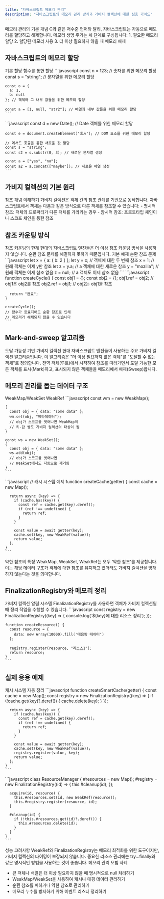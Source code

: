 ```yaml
---
title: "자바스크립트 메모리 관리"
description: "자바스크립트의 메모리 관리 방식과 가비지 컬렉션에 대한 심층 가이드"
---
```



<Card className="mb-6">
  <CardHeader>
    <CardTitle>메모리 관리의 기본 개념</CardTitle>
    <CardDescription>
      C와 같은 저수준 언어와 달리, 자바스크립트는 자동으로 메모리를 할당하고 해제합니다.
    </CardDescription>
  </CardHeader>
  <CardContent>
    메모리 생명 주기는 세 단계로 구성됩니다:
    1. 필요한 메모리 할당
    2. 할당된 메모리 사용
    3. 더 이상 필요하지 않을 때 메모리 해제
  </CardContent>
</Card>

## 자바스크립트의 메모리 할당

<Tabs defaultValue="basic" className="w-full">
  <TabsList>
    <TabsTrigger value="basic">기본 할당</TabsTrigger>
    <TabsTrigger value="function">함수를 통한 할당</TabsTrigger>
  </TabsList>
  <TabsContent value="basic">
    ```javascript
    const n = 123; // 숫자를 위한 메모리 할당
    const s = "string"; // 문자열을 위한 메모리 할당
    
    const o = {
      a: 1,
      b: null
    }; // 객체와 그 내부 값들을 위한 메모리 할당
    
    const a = [1, null, "str2"]; // 배열과 내부 값들을 위한 메모리 할당
    ```
  </TabsContent>
  <TabsContent value="function">
    ```javascript
    const d = new Date(); // Date 객체를 위한 메모리 할당
    
    const e = document.createElement('div'); // DOM 요소를 위한 메모리 할당
    
    // 메서드 호출을 통한 새로운 값 할당
    const s = "string";
    const s2 = s.substr(0, 3); // 새로운 문자열 생성
    
    const a = ["yes", "no"];
    const a2 = a.concat(["maybe"]); // 새로운 배열 생성
    ```
  </TabsContent>
</Tabs>

## 가비지 컬렉션의 기본 원리

<Card className="mb-6">
  <CardHeader>
    <CardTitle>참조 개념 이해하기</CardTitle>
    <CardDescription>
      가비지 컬렉션은 객체 간의 참조 관계를 기반으로 동작합니다.
    </CardDescription>
  </CardHeader>
  <CardContent>
    자바스크립트에서 객체는 다음과 같은 방식으로 다른 객체를 참조할 수 있습니다:
    - 명시적 참조: 객체의 프로퍼티가 다른 객체를 가리키는 경우
    - 암시적 참조: 프로토타입 체인이나 스코프 체인을 통한 참조
  </CardContent>
</Card>

## 참조 카운팅 방식

<Alert>
  <AlertTitle>참조 카운팅의 한계</AlertTitle>
  <AlertDescription>
    현대의 자바스크립트 엔진들은 더 이상 참조 카운팅 방식을 사용하지 않습니다. 
    순환 참조 문제를 해결하지 못하기 때문입니다.
  </AlertDescription>
</Alert>

<Tabs defaultValue="basic" className="w-full">
  <TabsList>
    <TabsTrigger value="basic">기본 예제</TabsTrigger>
    <TabsTrigger value="circular">순환 참조 문제</TabsTrigger>
  </TabsList>
  <TabsContent value="basic">
    ```javascript
    let x = {
      a: {
        b: 2
      }
    };
    let y = x; // 객체에 대한 두 번째 참조
    x = 1;     // 원래 객체는 이제 y만 참조
    let z = y.a; // a 객체에 대한 새로운 참조
    y = "mozilla"; // 원래 객체는 이제 참조 없음
    z = null;     // a 객체도 이제 참조 없음
    ```
  </TabsContent>
  <TabsContent value="circular">
    ```javascript
    function createCycle() {
      const obj1 = {};
      const obj2 = {};
      obj1.ref = obj2; // obj1은 obj2를 참조
      obj2.ref = obj1; // obj2는 obj1을 참조
      
      return "완료";
    }
    
    createCycle();
    // 함수가 종료되어도 순환 참조로 인해
    // 메모리가 해제되지 않을 수 있습니다
    ```
  </TabsContent>
</Tabs>

## Mark-and-sweep 알고리즘

<Card className="mb-6">
  <CardHeader>
    <CardTitle>도달 가능성 기반 가비지 컬렉션</CardTitle>
    <CardDescription>
      현대 자바스크립트 엔진들이 사용하는 주요 가비지 컬렉션 알고리즘입니다.
    </CardDescription>
  </CardHeader>
  <CardContent>
    이 알고리즘은 "더 이상 필요하지 않은 객체"를 "도달할 수 없는 객체"로 
    정의합니다. 전역 객체(루트)에서 시작하여 참조를 따라가면서 도달 가능한 
    모든 객체를 표시(Mark)하고, 표시되지 않은 객체들을 메모리에서 
    해제(Sweep)합니다.
  </CardContent>
</Card>

## 메모리 관리를 돕는 데이터 구조

<Tabs defaultValue="weakMap" className="w-full">
  <TabsList>
    <TabsTrigger value="weakMap">WeakMap/WeakSet</TabsTrigger>
    <TabsTrigger value="weakRef">WeakRef</TabsTrigger>
  </TabsList>
  <TabsContent value="weakMap">
    ```javascript
    const wm = new WeakMap();
    
    {
      const obj = { data: "some data" };
      wm.set(obj, "메타데이터");
      // obj가 스코프를 벗어나면 WeakMap의 
      // 키-값 쌍도 가비지 컬렉션의 대상이 됨
    }
    
    const ws = new WeakSet();
    {
      const obj = { data: "some data" };
      ws.add(obj);
      // obj가 스코프를 벗어나면
      // WeakSet에서도 자동으로 제거됨
    }
    ```
  </TabsContent>
  <TabsContent value="weakRef">
    ```javascript
    // 캐시 시스템 예제
    function createCache(getter) {
      const cache = new Map();
      
      return async (key) => {
        if (cache.has(key)) {
          const ref = cache.get(key).deref();
          if (ref !== undefined) {
            return ref;
          }
        }
        
        const value = await getter(key);
        cache.set(key, new WeakRef(value));
        return value;
      };
    }
    ```
  </TabsContent>
</Tabs>

<Alert>
  <AlertTitle>약한 참조의 특징</AlertTitle>
  <AlertDescription>
    WeakMap, WeakSet, WeakRef는 모두 '약한 참조'를 제공합니다. 
    이는 해당 데이터 구조가 객체에 대한 참조를 유지하고 있더라도 
    가비지 컬렉션을 방해하지 않는다는 것을 의미합니다.
  </AlertDescription>
</Alert>

## FinalizationRegistry와 메모리 정리

<Card className="mb-6">
  <CardHeader>
    <CardTitle>가비지 컬렉션 알림 시스템</CardTitle>
    <CardDescription>
      FinalizationRegistry를 사용하면 객체가 가비지 컬렉션될 때 
      정리 작업을 수행할 수 있습니다.
    </CardDescription>
  </CardHeader>
  <CardContent>
    ```javascript
    const registry = new FinalizationRegistry((key) => {
      console.log(`${key}에 대한 리소스 정리`);
    });

    function createResource() {
      const resource = {
        data: new Array(10000).fill('대용량 데이터')
      };
      
      registry.register(resource, "리소스1");
      return resource;
    }
    ```
  </CardContent>
</Card>

## 실제 응용 예제

<Tabs defaultValue="cache" className="w-full">
  <TabsList>
    <TabsTrigger value="cache">캐시 시스템</TabsTrigger>
    <TabsTrigger value="cleanup">자동 정리</TabsTrigger>
  </TabsList>
  <TabsContent value="cache">
    ```javascript
    function createSmartCache(getter) {
      const cache = new Map();
      const registry = new FinalizationRegistry((key) => {
        if (!cache.get(key)?.deref()) {
          cache.delete(key);
        }
      });

      return async (key) => {
        if (cache.has(key)) {
          const ref = cache.get(key).deref();
          if (ref !== undefined) {
            return ref;
          }
        }

        const value = await getter(key);
        cache.set(key, new WeakRef(value));
        registry.register(value, key);
        return value;
      };
    }
    ```
  </TabsContent>
  <TabsContent value="cleanup">
    ```javascript
    class ResourceManager {
      #resources = new Map();
      #registry = new FinalizationRegistry((id) => {
        this.#cleanup(id);
      });

      acquire(id, resource) {
        this.#resources.set(id, new WeakRef(resource));
        this.#registry.register(resource, id);
      }

      #cleanup(id) {
        if (!this.#resources.get(id)?.deref()) {
          this.#resources.delete(id);
        }
      }
    }
    ```
  </TabsContent>
</Tabs>

<Alert className="mt-6">
  <AlertTitle>성능 고려사항</AlertTitle>
  <AlertDescription>
    WeakRef와 FinalizationRegistry는 메모리 최적화를 위한 도구이지만, 
    가비지 컬렉션의 타이밍이 보장되지 않습니다. 중요한 리소스 관리에는 
    try...finally와 같은 명시적인 방법을 사용하는 것이 좋습니다.
  </AlertDescription>
</Alert>

<Card className="mt-6">
  <CardHeader>
    <CardTitle>메모리 관리 모범 사례</CardTitle>
  </CardHeader>
  <CardContent>
    <ul className="space-y-2">
      <li>큰 객체나 배열은 더 이상 필요하지 않을 때 명시적으로 null 처리하기</li>
      <li>WeakMap/WeakSet을 사용하여 캐시나 매핑 데이터 관리하기</li>
      <li>순환 참조를 피하거나 약한 참조로 관리하기</li>
      <li>메모리 누수를 방지하기 위해 이벤트 리스너 정리하기</li>
    </ul>
  </CardContent>
</Card>